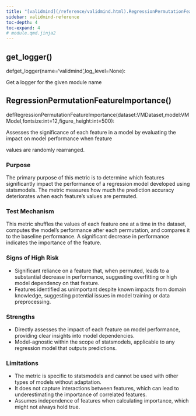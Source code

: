```yaml
---
title: "[validmind](/reference/validmind.html).RegressionPermutationFeatureImportance"
sidebar: validmind-reference
toc-depth: 4
toc-expand: 4
# module.qmd.jinja2
---
```


## get_logger<span class='muted'>()</span>

<!-- signatures.jinja2 -->

::: {.signature}

<span class="kw">def</span><span class="name">get_logger</span>(<span class="param"><span class="n">name</span><span class="o">=</span><span class="s1">'validmind'</span><span class="muted">,</span></span><span class="param"><span class="n">log_level</span><span class="o">=</span><span class="kc">None</span></span>):

:::

<!-- docstring.jinja2 -->

Get a logger for the given module name

<!-- function.qmd.jinja2 -->

## RegressionPermutationFeatureImportance[()]{.muted}

<!-- signatures.jinja2 -->

::: {.signature}

<span class="kw">def</span><span class="name">RegressionPermutationFeatureImportance</span>(<span class="param"><span class="n">dataset</span><span class="p">:</span><!-- types.jinja2 - format_type --><span class="n">VMDataset</span><span class="muted">,</span></span><span class="param"><span class="n">model</span><span class="p">:</span><!-- types.jinja2 - format_type --><span class="n">VMModel</span><span class="muted">,</span></span><span class="param"><span class="n">fontsize</span><span class="p">:</span><!-- types.jinja2 - format_type --><span class="nb">int</span><span class="o">=</span><span class="kc">12</span><span class="muted">,</span></span><span class="param"><span class="n">figure_height</span><span class="p">:</span><!-- types.jinja2 - format_type --><span class="nb">int</span><span class="o">=</span><span class="kc">500</span></span>):

:::

<!-- docstring.jinja2 -->

Assesses the significance of each feature in a model by evaluating the impact on model performance when feature

values are randomly rearranged.

### Purpose

The primary purpose of this metric is to determine which features significantly impact the performance of a regression model developed using statsmodels. The metric measures how much the prediction accuracy deteriorates when each feature's values are permuted.

### Test Mechanism

This metric shuffles the values of each feature one at a time in the dataset, computes the model's performance after each permutation, and compares it to the baseline performance. A significant decrease in performance indicates the importance of the feature.

### Signs of High Risk

- Significant reliance on a feature that, when permuted, leads to a substantial decrease in performance, suggesting overfitting or high model dependency on that feature.
- Features identified as unimportant despite known impacts from domain knowledge, suggesting potential issues in model training or data preprocessing.

### Strengths

- Directly assesses the impact of each feature on model performance, providing clear insights into model dependencies.
- Model-agnostic within the scope of statsmodels, applicable to any regression model that outputs predictions.

### Limitations

- The metric is specific to statsmodels and cannot be used with other types of models without adaptation.
- It does not capture interactions between features, which can lead to underestimating the importance of correlated features.
- Assumes independence of features when calculating importance, which might not always hold true.
